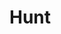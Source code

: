 
# Hunt
<ProjectDetails
  region="Reach"
  house="House Hunt"
  type="Castle"
  status="Completed"
  warp="/warp hunt"
  projectLead="Cal_v11"
  dateStarted="2016-02-25T08:00:00+00:00"
  dateCompleted="2016-02-25T08:00:00+00:00"
/>
